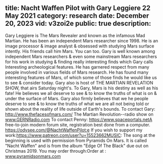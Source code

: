 title: Nacht Waffen Pilot with Gary Leggiere 22 May 2021
category: research
date: December 20, 2023
vid: v3zoi2e
public: true
description:
---
Gary Leggiere is The Mars Revealer and known as the infamous Mad Martian.
He has been an independent Mars researcher since 1998. He is an image processor & image analyst & obsessed with studying Mars surface intently. His friends call him Mars. You can too.
Gary is well known among independent Mars researchers & even some mainstream Mars researchers for his work in studying & finding really interesting finds which Gary calls Interesting archeological features. He has garnered respect from many people involved in various fields of Mars research.
He has found many interesting features of Mars, of which some of those finds he would like us to see & consider today. Gary also is host of THE MARTIAN REVELATION SHOW, that airs Saturday night's.
To Gary, Mars is his destiny as well as his fate! He believes we all deserve to see & to know the truths of what is on & under the surface of Mars. Gary also firmly believes that we he people deserve to see & to know the truths of what we are all not being told or shown about the reality of life outside of Earth's bounds.
To contact Gary:
http://www.thefacesofmars.com/
The Martian Revolution--radio show on www.GERNRadio.com
To contact Penny:
https://www.spaceportals.net​​​​​A free-to-join modern forum site, registration best done from a computer.
https://odysee.com/@NachtWaffenPilot:e
If you wish to support my work:https://www.patreon.com/user?u=15523662MUSIC:
The song at the beginning is used with permission from Pyramids On Mars.
It is called "Nacht Waffen" and is from the album "Edge Of The Black" due out on Christmas 2019.
You may order through:Order at : www.pyramidsonmars.com
